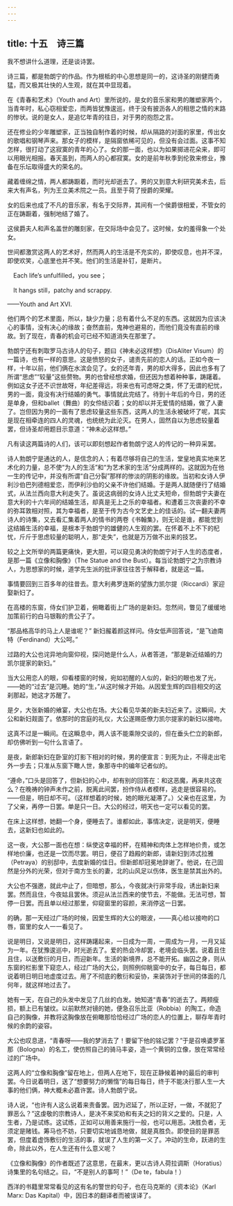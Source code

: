 ```yaml
---
---
---
```

title: 十五　诗三篇
---



我不想讲什么道理，还是谈诗罢。

诗三篇，都是勃朗宁的作品。作为根柢的中心思想是同一的，这诗圣的刚健而勇猛，而又极其壮快的人生观，就在其中显现着。

在《青春和艺术》（Youth and Art）里所说的，是女的音乐家和男的雕塑家两个，当青年时，私心窃相爱恋，而两皆犹豫逡巡，终于没有披沥各人的相思之情的末路的惨状。说的是女人，是追忆年青的往日，对于男的抱怨之言。

还在修业的少年雕塑家，正当独自制作着的时候，却从隔路的对面的家里，传出女的歌唱和钢琴声来。那女子的模样，是隔窗依稀可见的，但没有会过面。这事不知怎样，很打动了这寂寞的青年的心了。女的那一面，也以为如果掷进花朵来，即可以用眼光相报。春天虽到，而两人的心都寂寞。女的是前年秋季到伦敦来修业，豫备在乐坛取得盛大的荣名的。

藏着缠绵之情，两人都踌蹰着，而时光却逝去了。男的又到意大利研究美术去，后来大有声名，列为王立美术院之一员。且至于荷了授爵的荣耀。

女的后来也成了不凡的音乐家，有名于交际界，其间有一个侯爵很相爱，不管女的正在踌蹰着，强制地结了婚了。

这侯爵夫人和声名盖世的雕刻家，在交际场中会见了。这时候，女的羞得象一个处女。

世间都激赏这两人的艺术好，然而两人的生活是不充实的，即使叹息，也并不深，即使欢笑，心底里也并不笑。他们的生活是补钉，是断片。

　Each life’s unfulfilled，you see；

　It hangs still，patchy and scrappy.

——Youth and Art XVI.

他们两个的艺术里面，所以，缺少力量；总有着什么不足的东西。这就因为应该决心的事情，没有决心的缘故；奋然直前，鬼神也避易的，而他们竟没有直前的缘故。到了现在，青春的机会可已经不知道消失在那里了。

勃朗宁还有刺取罗马古诗人的句子，题曰《神未必这样想》（DisAliter Visum）的一篇诗，也有一样的意思。这是愤怒的女子，谴责先前的恋人的话。正如今夜一样，十年以前，他们俩在水滨会见了。女的还年青，男的却大得多，因此也多有了所谓“思虑”“较量”这些赘物。男的也曾经想求婚，但还因为想着种种事，踌躇着。例如这女子还不识世故呀，年纪差得远，将来也有可虑呀之类，怀了无谓的杞忧，男的一面，竟没有决行结婚的勇气。事情就此完结了。待到十年后的今日，男的还是单身，但和ballet（舞曲）的女伶结识着；女的却以并无爱情的结婚，做了人妻了。岂但因为男的一面有了思虑较量这些东西，这两人的生活永被破坏了呢，其实是现在相牵连的四人的灵魂，也统统为此沦灭。在男人，固然自以为思虑较量着罢，但诗圣却用题目示意道：“神未必这样想。”

凡有读这两篇诗的人们，该可以即刻想起作者勃朗宁这人的传记的一种异采罢。

诗人勃朗宁是通达的人，是信念的人；有着尽够将自己的生活，堂皇地真实地来艺术化的力量，总不使“为人的生活”和“为艺术家的生活”分成两样的。这就因为在他一生的传记中，并没有所谓“自己分裂”那样的惨淡的阴影的缘故。当初和女诗人伊利沙伯巴列德相爱恋，而伊利沙伯的父亲不许他们结婚。于是两人就随便行了结婚式，从法兰西向意大利走失了。虽说这病弱的女诗人比丈夫短命，但勃朗宁夫妻在意大利的十六年间的结婚生活，却真是无上之乐的幸福者。和遭着三次丧妻的不幸的弥耳敦相对照，其为幸福者，是至于传为古今文艺史上的佳话的。试一翻夫妻两诗人的诗集，又去看汇集着两人的情书的两卷《书翰集》，则无论是谁，都能觉到这结婚生活的幸福，是根本于勃朗宁的雄健的人生观的罢。在怀着不上不下的杞忧，斤斤于思虑较量的聪明人，那“走失”，也就是万万做不出来的技艺。

较之上文所举的两篇更痛快，更大胆，可以窥见勇决的勃朗宁对于人生的态度者，是那一篇《立像和胸像》（The Statue and the Bust）。每当论勃朗宁之为宗教诗人，为思想家的时候，道学先生派的批评家往往苦于解释者，就是这一篇。

事情要回到三百多年的往昔去。意大利弗罗连斯的望族力凯尔提（Riccardi）家迎娶新妇了。

在高楼的东窗，侍女们护卫着，俯瞰着街上广场的是新妇。忽然间，瞥见了缓缓地加策前行的白马银鞍的贵公子了。

“那品格高华的马上人是谁呢？” 新妇赧着颜这样问。侍女低声回答说，“是飞迪南特（Ferdinand）大公呵。”

过路的大公也诧异地向窗仰视，探问她是什么人，从者答道，“那是新近结婚的力凯尔提家的新妇。”

当大公用恋人的眼，仰看楼窗的时候，宛如初醒的人似的，新妇的眼也发了光，——她的“过去”是沉睡。她的“生，”从这时候才开始。从因爱生辉的四目相交的这刹那起，她这才苏醒了。

是夕，大张新婚的飨宴，大公也在场。大公看见华美的新夫妇近来了。这瞬间，大公和新妇觌面了。依那时的宫庭的礼仪，大公遂赐臣僚力凯尔提家的新妇以接吻。

这真不过是一瞬间。在这瞬息中，两人该不能乘隙交谈的，但在垂头伫立的新郎，却仿佛听到一句什么言语了。

是夜，新郎新妇在卧室的灯影下相对的时候，男的便宣言：到死为止，不得走出宅外一步去；只准从东窗下瞰人世，象那寺中的编年记者似的。

“遵命，”口头是回答了，但新妇的心中，却有别的回答在：和这恶魔，再来共这夜么？在晚祷的钟声未作之前，脱离此间罢，扮作侍从者模样，逃走是很容易的。——但是，明日却不可。（这样想着的时候，她的眼光凝滞了。）父亲也在这里，为了父亲，再停一日罢。单是只一日。大公的经过，明天也一定可以看见的罢。

在床上这样想，她翻一个身，便睡去了。谁都如此，事情决定，说是明天，便睡去，这新妇也如此的。

这一夜，大公那一面也在想：纵使这幸福的杯，在精神和肉体上怎样地价贵，或怎样地价廉，也还是一饮而尽罢。明日，便召了趋殿的新郎，请新妇到沛忒拉雅（Petraya）的别邸中，去度新婚的佳日。但新郎却冠冕地辞谢了。他说，在己固然是分外的光荣，但对于南方生长的妻，北的山风足以伤体，医生是禁其出外的。

大公也不强邀，就此中止了，但暗想，那么，今夜就决行非常手段，诱出新妇来罢。然而且住，今夜姑且罢休。须迎从法兰西来的使节去，不能做。无法可想，暂停一日罢。而且单以经过那里，仰窥窗里的容颜，来消停这一日罢。

的确，那一天经过广场的时候，因爱生辉的大公的眼波，——真心给以接吻的口唇，窗里的女人一一看见了。

说是明日，又说是明日，这样踌躇起来，一日成为一周，一周成为一月，一月又延为一年。在犹豫逡巡中，时光逝去了。爱的热会冷却罢，老境会临头罢。说着且住且住，以送敷衍的月日，而迎新年。生活的新境界，总不能开拓。幽囚之身，则从东窗的栏影里下窥恋人，经过广场的大公，则照例仰眺窗中的女子，每日每日，都说着明日明日地虚度过去。用了不彻底的敷衍和妥协，来装饰对于世间的体面的几何年，就这样地过去了。

她有一天，在自己的头发中发见了几丝的白发。她知道“青春”的逝去了。两颊瘦损，额上已有皱纹。以前默然对镜的她，便急召乐比亚（Robbia）的陶工，命造自己的胸像，并教将这胸像放在俯瞰那恰恰经过广场的恋人的位置上，聊存年青时候的余韵的姿容。

大公也叹息道，“青春呀——我的梦消去了！要留下他的铭记罢？”于是召唤婆罗革那（Bologna）的名工，使仿照自己的骑马丰姿，造一个黄铜的立像，放在常常经过的广场中。

这两人的“立像和胸像”留在地上，但两人在地下，现在正静候着神的最后的审判罢。今日说着明日，送了“想要努力的懒惰”的每日每日，终于不能决行那人生一大事的他们俩，神大概未必嘉许罢。诗人勃朗宁说。

诗人说，“也许有人这么说着来责备罢。因为迟延了，所以正好，一做，不就犯了罪恶么？”这虔敬的宗教诗人，是决不来奖劝和有夫之妇的背义之爱的。只是，人生者，乃是试练。这试练，正如可以用善来施行一般，也可以用恶。决胜负者，无须定是赌钱。筹马也不妨，只要切实地诚恳地做，就是真胜负。即使目的是罪恶罢，但度着虚饰敷衍的生活的事，就误了人生的第一义了。冲动的生命，跃进的生命，除此以外，在人生还有什么意义呢？

《立像和胸像》的作者既述了这意思，在最末，更以古诗人荷拉调斯（Horatius）诗集里的名句结之。曰，“不是别人的事呵！”（De te，fabula！）

西洋的书籍里常常看见的这有名的警世的句子，也在马克斯的《资本论》（Karl Marx: Das Kapital）中，因日本的翻译者而被误译了。